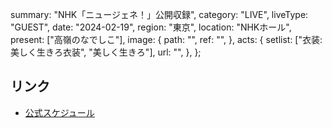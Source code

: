   summary: "NHK「ニュージェネ！」公開収録",
  category: "LIVE",
  liveType: "GUEST",
  date: "2024-02-19",
  region: "東京",
  location: "NHKホール",
  present: ["高嶺のなでしこ"],
  image: {
    path: "",
    ref: "",
  },
  acts: {
    setlist: ["衣装:美しく生きろ衣装", "美しく生きろ"],
    url: "",
  },
};

## リンク

- [公式スケジュール](https://takanenonadeshiko.jp/?p=1714)
